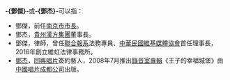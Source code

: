 '''-{鄧傑}-'''或'''-{鄧杰}-'''可以指：
* 鄧傑，前任[[南京市市長|南京市市長]]。
* 鄧杰，[[貴州漢方集團|貴州漢方集團]]董事長。
* 鄧傑，律師，曾任[[聯合報系|聯合報系]]法務專員、[[中華民國維基媒體協會|中華民國維基媒體協會]]首任理事長，2016年創立維虹法律事務所。
* [[鄧杰_(藝人)|鄧杰]]，[[同興唱片|同興唱片]]簽約藝人，2008年7月推出[[錄音室專輯|錄音室專輯]]《王子的幸福城堡》由[[中國唱片成都公司|中國唱片成都公司]]出版。

{{disambig|J|cat=二字鄧姓人名消歧義}}